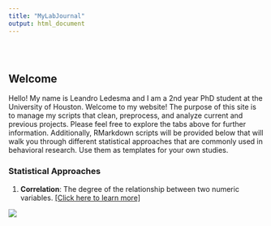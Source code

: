 ```yaml
---
title: "MyLabJournal"
output: html_document
---
```


<style type="text/css">
.title {
  display: none;
}

#getting-started img {
  margin-right: 10px;
}

</style>

<div class="row" style="padding-top: 30px;">
<div class="col-sm-6">

# **Welcome**

Hello! My name is Leandro Ledesma and I am a 2nd year PhD student at the University of Houston. Welcome to my website! The purpose of this site is to manage my scripts that clean, preprocess, and analyze current and previous projects. Please feel free to explore the tabs above for further information. Additionally, RMarkdown scripts will be provided below that will walk you through different statistical approaches that are commonly used in behavioral research. Use them as templates for your own studies. 


### Statistical Approaches

1) **Correlation**: The degree of the relationship between two numeric variables. [[Click here to learn more]]((https://leoledesma237.github.io/LeoWebsite/Correlation.Scripts/Correlation.Overview.html)) 




</div>
<div class="col-sm-6">



<a href = "https://crumplab.github.io">
![](images/Me.jpg)
</a>
</div>

